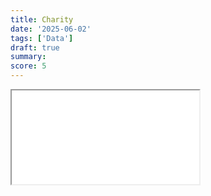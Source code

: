 ```yaml
---
title: Charity
date: '2025-06-02'
tags: ['Data']
draft: true
summary:
score: 5
---
```




<div style={{ position: 'relative', width: '100%', paddingTop: '56.25%' /* 16:9 aspect ratio */ }}>
  <iframe
    src="/static/maps/world-map.html"
    title="Interactive World Map"
    style={{
      position: 'absolute',
      top: 0,
      left: 0,
      width: '100%',
      height: '100%',
      border: 'none',
    }}
    loading="lazy"
  />
</div>